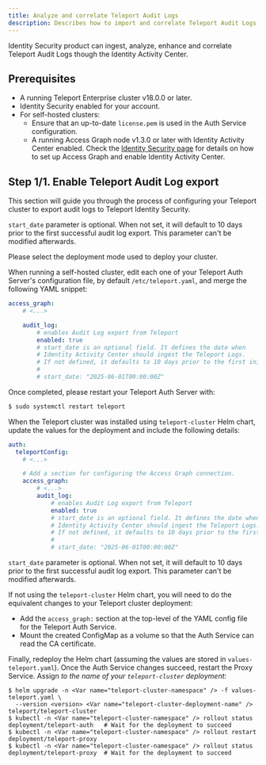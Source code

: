 ```yaml
---
title: Analyze and correlate Teleport Audit Logs
description: Describes how to import and correlate Teleport Audit Logs using Identity Security.
---
```


Identity Security product can ingest, analyze, enhance and correlate Teleport Audit Logs
though the Identity Activity Center.


## Prerequisites

- A running Teleport Enterprise cluster v18.0.0 or later.
- Identity Security enabled for your account.
- For self-hosted clusters:
  - Ensure that an up-to-date `license.pem` is used in the Auth Service configuration.
  - A running Access Graph node v1.3.0 or later with Identity Activity Center enabled.
Check the [Identity Security page](../teleport-policy.mdx) for details on
how to set up Access Graph and enable Identity Activity Center.


## Step 1/1. Enable Teleport Audit Log export

This section will guide you through the process of configuring your Teleport cluster to
export audit logs to Teleport Identity Security.

<Admonition type="note">

`start_date` parameter is optional. When not set, it will default to 10 days prior to the first successful
audit log export. This parameter can't be modified afterwards.

</Admonition>

Please select the deployment mode used to deploy your cluster.

<Tabs>
<TabItem label="Self-hosted cluster">

When running a self-hosted cluster, edit each one of your Teleport Auth Server's configuration file,
by default `/etc/teleport.yaml`, and merge the following YAML snippet:

```yaml
access_graph:
    # <...>

    audit_log:
        # enables Audit Log export from Teleport
        enabled: true
        # start_date is an optional field. It defines the date when
        # Identity Activity Center should ingest the Teleport Logs.
        # If not defined, it defaults to 10 days prior to the first init.
        #
        # start_date: "2025-06-01T00:00:00Z"

```

Once completed, please restart your Teleport Auth Server with:

```bash
$ sudo systemctl restart teleport
```

</TabItem>

<TabItem label="Self-hosted cluster using Helm Chart">

When the Teleport cluster was installed using `teleport-cluster` Helm chart, update the values for the deployment
and include the following details:

```yaml
auth:
  teleportConfig:
    # <...>

    # Add a section for configuring the Access Graph connection.
    access_graph:
        # <...>
        audit_log:
            # enables Audit Log export from Teleport
            enabled: true
            # start_date is an optional field. It defines the date when
            # Identity Activity Center should ingest the Teleport Logs.
            # If not defined, it defaults to 10 days prior to the first init.
            #
            # start_date: "2025-06-01T00:00:00Z"


```

`start_date` parameter is optional. When not set, it will default to 10 days prior to the first successful
audit log export. This parameter can't be modified afterwards.

If not using the `teleport-cluster` Helm chart, you will need to do the equivalent changes to your Teleport cluster deployment:
- Add the `access_graph:` section at the top-level of the YAML config file for the Teleport Auth Service.
- Mount the created ConfigMap as a volume so that the Auth Service can read the CA certificate.

Finally, redeploy the Helm chart (assuming the values are stored in
`values-teleport.yaml`).  Once the Auth Service changes succeed, restart the
Proxy Service. Assign <Var name="teleport-cluster-deployment-name" /> to the
name of your `teleport-cluster` deployment:

```code
$ helm upgrade -n <Var name="teleport-cluster-namespace" /> -f values-teleport.yaml \
  --version <version> <Var name="teleport-cluster-deployment-name" /> teleport/teleport-cluster
$ kubectl -n <Var name="teleport-cluster-namespace" /> rollout status deployment/teleport-auth   # Wait for the deployment to succeed
$ kubectl -n <Var name="teleport-cluster-namespace" /> rollout restart deployment/teleport-proxy
$ kubectl -n <Var name="teleport-cluster-namespace" /> rollout status deployment/teleport-proxy  # Wait for the deployment to succeed
```

</TabItem>
</Tabs>


